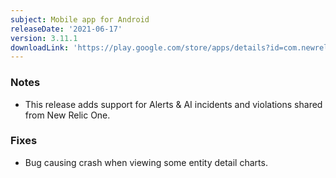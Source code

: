 ```yaml
---
subject: Mobile app for Android
releaseDate: '2021-06-17'
version: 3.11.1
downloadLink: 'https://play.google.com/store/apps/details?id=com.newrelic.rpm'
---
```


### Notes

* This release adds support for Alerts & AI incidents and violations shared from New Relic One.

### Fixes

* Bug causing crash when viewing some entity detail charts.
